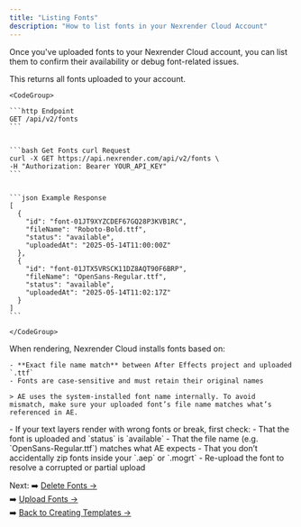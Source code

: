 ```yaml
---
title: "Listing Fonts"
description: "How to list fonts in your Nexrender Cloud Account"
---
```


Once you've uploaded fonts to your Nexrender Cloud account, you can list them to confirm their availability or debug font-related issues.

<AccordionGroup>
  <Accordion title="Endpoint">
    This returns all fonts uploaded to your account.

    <CodeGroup>

    ```http Endpoint
    GET /api/v2/fonts
    ```

    
    ```bash Get Fonts curl Request
    curl -X GET https://api.nexrender.com/api/v2/fonts \
    -H "Authorization: Bearer YOUR_API_KEY"
    ```

    
    ```json Example Response
    [
      {
        "id": "font-01JT9XYZCDEF67GQ28P3KVB1RC",
        "fileName": "Roboto-Bold.ttf",
        "status": "available",
        "uploadedAt": "2025-05-14T11:00:00Z"
      },
      {
        "id": "font-01JTX5VRSCK11DZ8AQT90F6BRP",
        "fileName": "OpenSans-Regular.ttf",
        "status": "available",
        "uploadedAt": "2025-05-14T11:02:17Z"
      }
    ]
    ```

    </CodeGroup>
  </Accordion>
  <Accordion title="How Fonts Are Matched">
    When rendering, Nexrender Cloud installs fonts based on:

    - **Exact file name match** between After Effects project and uploaded `.ttf`
    - Fonts are case-sensitive and must retain their original names

    > AE uses the system-installed font name internally. To avoid mismatch, make sure your uploaded font’s file name matches what’s referenced in AE.
  </Accordion>
  <Accordion title="Troubleshooting Tips">
    - If your text layers render with wrong fonts or break, first check:
      - That the font is uploaded and `status` is `available`
      - That the file name (e.g. `OpenSans-Regular.ttf`) matches what AE expects
      - That you don’t accidentally zip fonts inside your `.aep` or `.mogrt`
    - Re-upload the font to resolve a corrupted or partial upload
  </Accordion>
</AccordionGroup>

Next:
➡️ [Delete Fonts →](../fonts/delete)\
➡️ [Upload Fonts →](../fonts/upload)\
➡️ [Back to Creating Templates →](../templates/creating)
